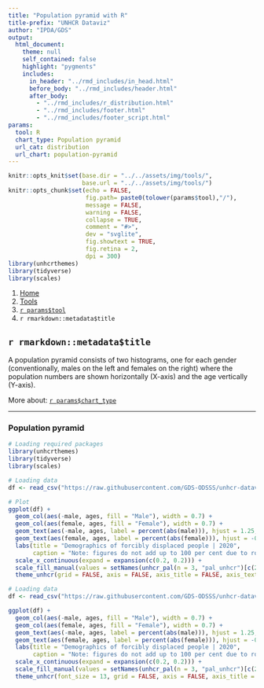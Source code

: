 ```yaml
---
title: "Population pyramid with R"
title-prefix: "UNHCR Dataviz"
author: "IPDA/GDS"
output:
  html_document:
    theme: null
    self_contained: false
    highlight: "pygments"
    includes:
      in_header: "../rmd_includes/in_head.html"
      before_body: "../rmd_includes/header.html"
      after_body:
        - "../rmd_includes/r_distribution.html"
        - "../rmd_includes/footer.html"
        - "../rmd_includes/footer_script.html"
params:
  tool: R
  chart_type: Population pyramid
  url_cat: distribution
  url_chart: population-pyramid
---
```


```r
knitr::opts_knit$set(base.dir = "../../assets/img/tools/",
                     base.url = "../../assets/img/tools/")
knitr::opts_chunk$set(echo = FALSE,
                      fig.path= paste0(tolower(params$tool),"/"),
                      message = FALSE,
                      warning = FALSE,
                      collapse = TRUE,
                      comment = "#>",
                      dev = "svglite",
                      fig.showtext = TRUE,
                      fig.retina = 2,
                      dpi = 300)
library(unhcrthemes)
library(tidyverse)
library(scales)
```

<main id="tools" class="container mt-5">

<!-- Breadcrumb is filled automatically with the text from Title and Tool parameter in YAML --> 
<nav aria-label="breadcrumb">
    <ol class="breadcrumb">
        <li class="breadcrumb-item"><a href="../../">Home</a></li>
        <li class="breadcrumb-item"><a href="../">Tools</a></li>
        <li class="breadcrumb-item"><a href="../`r tolower(params$tool)`/">`r params$tool`</a></li>
        <li class="breadcrumb-item active" aria-current="page">`r rmarkdown::metadata$title`</li>
    </ol>
</nav>


<!-- Intro header --> 
<div class="my-5 text-center">

## `r rmarkdown::metadata$title`

<div class="row justify-content-center">
<div class="col-lg-8">

<!-- Only text to change below, the rest comes from the YAML --> 
A population pyramid consists of two histograms, one for each gender (conventionally, males on the left and females on the right) where the population numbers are shown horizontally (X-axis) and the age vertically (Y-axis).

More about: <a href="../../chart_gallery/`r params$url_cat`.html#`r params$url_chart`">`r params$chart_type`</a>

</div>
</div>
</div>


----

<!-- Beginning of section, should be preceded by hr (----) --> 
<section class="my-5">

### Population pyramid

<div class="row">

<!-- First column for large screen --> 
<div class="col-lg-6">

```r
# Loading required packages
library(unhcrthemes)
library(tidyverse)
library(scales)

# Loading data
df <- read_csv("https://raw.githubusercontent.com/GDS-ODSSS/unhcr-dataviz-platform/master/data/distribution/population_pyramid.csv")

# Plot
ggplot(df) +
  geom_col(aes(-male, ages, fill = "Male"), width = 0.7) +
  geom_col(aes(female, ages, fill = "Female"), width = 0.7) +
  geom_text(aes(-male, ages, label = percent(abs(male))), hjust = 1.25, size = 11.5/.pt) +
  geom_text(aes(female, ages, label = percent(abs(female))), hjust = -0.25, size = 11.5/.pt) +
  labs(title = "Demographics of forcibly displaced people | 2020",
       caption = "Note: figures do not add up to 100 per cent due to rounding\nSource: UNHCR Refugee Data Finder\n© UNHCR, The UN Refugee Agency") +
  scale_x_continuous(expand = expansion(c(0.2, 0.2))) +
  scale_fill_manual(values = setNames(unhcr_pal(n = 3, "pal_unhcr")[c(2, 1)], c("Male", "Female"))) +
  theme_unhcr(grid = FALSE, axis = FALSE, axis_title = FALSE, axis_text = "y")
```

</div>
<!-- End First column --->

<!-- Second column for large screen --> 
<div class="col-lg-6">


```r
# Loading data
df <- read_csv("https://raw.githubusercontent.com/GDS-ODSSS/unhcr-dataviz-platform/master/data/distribution/population_pyramid.csv")

ggplot(df) +
  geom_col(aes(-male, ages, fill = "Male"), width = 0.7) +
  geom_col(aes(female, ages, fill = "Female"), width = 0.7) +
  geom_text(aes(-male, ages, label = percent(abs(male))), hjust = 1.25, size = 11.5/.pt) +
  geom_text(aes(female, ages, label = percent(abs(female))), hjust = -0.25, size = 11.5/.pt) +
  labs(title = "Demographics of forcibly displaced people | 2020",
       caption = "Note: figures do not add up to 100 per cent due to rounding\nSource: UNHCR Refugee Data Finder\n© UNHCR, The UN Refugee Agency") +
  scale_x_continuous(expand = expansion(c(0.2, 0.2))) +
  scale_fill_manual(values = setNames(unhcr_pal(n = 3, "pal_unhcr")[c(2, 1)], c("Male", "Female"))) +
  theme_unhcr(font_size = 13, grid = FALSE, axis = FALSE, axis_title = FALSE, axis_text = "y")
```

</div>
<!-- End Second column --->

</div>
</section>
<!-- End of section --->


<!-- To add sections just copy the whole code between the above section tag --->

</main>
